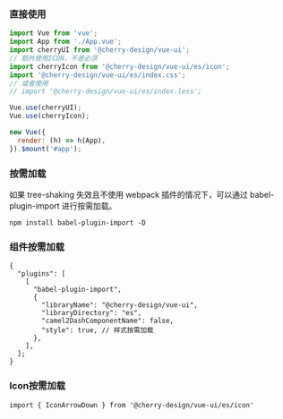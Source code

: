 
<Meta title="使用" />

<h3>直接使用</h3>

```javascript
import Vue from 'vue';
import App from './App.vue';
import cherryUI from '@cherry-design/vue-ui';
// 额外使用ICON，不是必须
import cherryIcon from '@cherry-design/vue-ui/es/icon';
import '@cherry-design/vue-ui/es/index.css';
// 或者使用
// import '@cherry-design/vue-ui/es/index.less';

Vue.use(cherryUI);
Vue.use(cherryIcon);

new Vue({
  render: (h) => h(App),
}).$mount('#app');
```

<h3>按需加载</h3>

<p>如果 tree-shaking 失效且不使用 webpack 插件的情况下，可以通过 babel-plugin-import 进行按需加载。</p>

<code>npm install babel-plugin-import -D</code>

<h3>组件按需加载</h3>

```
{
  "plugins": [
    [
      "babel-plugin-import",
      {
        "libraryName": "@cherry-design/vue-ui",
        "libraryDirectory": "es",
        "camel2DashComponentName": false,
        "style": true, // 样式按需加载
      },
    ],
  ];
}
```

<h3>Icon按需加载</h3>

```
import { IconArrowDown } from '@cherry-design/vue-ui/es/icon'
```
